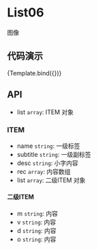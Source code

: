 
<Meta title="MDX/List06" component={List06} />

<style>
  {`
    h2 {
      color: rgba(0, 0, 0, 0.88);
      font-weight: 500;
      font-family: Avenir,-apple-system,BlinkMacSystemFont,'Segoe UI',Roboto,'Helvetica Neue',Arial,'Noto Sans',sans-serif,'Apple Color Emoji','Segoe UI Emoji','Segoe UI Symbol','Noto Color Emoji',sans-serif;
      font-size: 24px;
      line-height: 32px;
    }
    ul, ol {
      list-style: none;
      padding: 0;
      margin: 0;
    }
    ul li {
      margin-left: 20px;
      padding-left: 4px;
      list-style-type: circle;
    }
  `}
</style>

# List06

图像

## 代码演示


<Canvas>
  <Story
    name="default"
    args={{
      list: [
        {
          name: "初診療・測定",
          subtitle:'副标题',
          rec: ["特徴の説明", "特徴の説明", "特徴の説明"],
          desc: "詳細な説明詳細な説明詳細な説明詳細な説明詳細な説明詳細な説明詳細な説明詳細な説明詳細な説明",
          list: [
            {
              m: "初診療",
              v: "￥１１,０００",
              d: "問診料・カウンセリング料",
            },
            {
              m: "口臭測定",
              v: "￥１１,０００",
              d: "硫化水素測定・メチルメルカチタン・ジメチルサルファイド",
            },
            {
              m: "量子共鳴人体ドック",
              v: "￥５５,０００",
              d: "体内２４系統（１６０項目）を測定",
            },
          ],
        },
        {
          name: "治療",
          rec: ["特徴の説明", "特徴の説明", "特徴の説明"],
          desc: "詳細な説明詳細な説明詳細な説明詳細な説明詳細な説明詳細な説明詳細な説明詳細な説明詳細な説明",
          list: [
            {
              m: "医療面談",
              v: "￥３３,０００",
              d: "",
            },
            {
              m: "口臭改善",
              v: "￥１１,０００",
              d: "口臭における不安内容の確認と改善処置",
            },
            {
              m: "採血",
              v: "￥１１,０００",
              d: "現在の状況及び状態を検査、治療効果の測定",
              o: "※採血に於いては、基本検査以外にアレルギー検査、内分泌検査等も各種行います。",
            },
          ],
        },
      ],
    }}
  >
    {Template.bind({})}
  </Story>
</Canvas>

## API

- list `array`: ITEM 对象

### ITEM

- name `string`: 一级标签
- subtitle `string`: 一级副标签
- desc `string`: 小字内容
- rec `array`: 内容数组
- list `array`: 二级ITEM 对象

#### 二级ITEM

- m `string`: 内容
- v `string`: 内容
- d `string`: 内容
- o `string`: 内容
